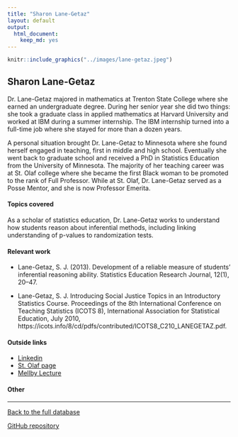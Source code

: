 ```yaml
---
title: "Sharon Lane-Getaz"
layout: default
output:
  html_document:
    keep_md: yes
---
```


::: {.grid}

::: {.g-col-4}
```r
knitr::include_graphics("../images/lane-getaz.jpeg")
```
:::

:::{.g-col-8}
# Sharon Lane-Getaz

Dr. Lane-Getaz majored in mathematics at Trenton State College where she earned an undergraduate degree. During her senior year she did two things: she took a graduate class in applied mathematics at Harvard University and worked at IBM during a summer internship. The IBM internship turned into a full-time job where she stayed for more than a dozen years.

A personal situation brought Dr. Lane-Getaz to Minnesota where she found herself engaged in teaching, first in middle and high school. Eventually she went back to graduate school and received a PhD in Statistics Education from the University of Minnesota. The majority of her teaching career was at St. Olaf college where she became the first Black woman to be promoted to the rank of Full Professor. While at St. Olaf, Dr. Lane-Getaz served as a Posse Mentor, and she is now Professor Emerita.

:::

:::


#### Topics covered

As a scholar of statistics education, Dr. Lane-Getaz works to understand how students reason about inferential methods, including linking understanding of p-values to randomization tests.

#### Relevant work

* Lane-Getaz, S. J. (2013). Development of a reliable measure of students' inferential reasoning ability. Statistics Education Research Journal, 12(1), 20–47.

* Lane-Getaz, S. J. Introducing Social Justice Topics in an Introductory Statistics Course. Proceedings of the 8th International Conference on Teaching Statistics (ICOTS 8), International Association for Statistical Education, July 2010, https://icots.info/8/cd/pdfs/contributed/ICOTS8_C210_LANEGETAZ.pdf.

#### Outside links

* <a href = "https://www.linkedin.com/in/sharon-lane-getaz-8837869/" target = "_blank">Linkedin</a>
* <a href = "https://stolaf.academia.edu/SharonLaneGetaz" target = "_blank">St. Olaf page</a>
* <a href = "https://wp.stolaf.edu/news/lane-getaz-to-deliver-this-years-mellby-lecture" target = "_blank">Mellby Lecture</a>


####  Other


----------------------

[Back to the full database](https://hardin47.github.io/CURV/)

<a href = "https://github.com/hardin47/CURV/" target = "_blank">GitHub repository</a>


